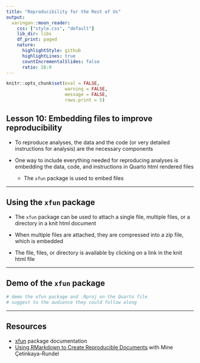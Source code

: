 ```yaml
---
title: "Reproducibility for the Rest of Us"
output:
  xaringan::moon_reader:
    css: ["style.css", "default"]
    lib_dir: libs
    df_print: paged
    nature:
      highlightStyle: github
      highlightLines: true
      countIncrementalSlides: false
      ratio: 16:9
---
```


```r
knitr::opts_chunk$set(eval = FALSE, 
                      warning = FALSE,
                      message = FALSE,
                      rows.print = 5)
```

## Lesson 10: Embedding files to improve reproducibility

* To reproduce analyses, the data and the code (or very detailed instructions for analysis) are the necessary components

* One way to include everything needed for reproducing analyses is embedding the data, code, and instructions in Quarto html rendered files

    + The `xfun` package is used to embed files

---

## Using the `xfun` package

* The `xfun` package can be used to attach a single file, multiple files, or a directory in a knit html document

* When multiple files are attached, they are compressed into a zip file, which is embedded

* The file, files, or directory is available by clicking on a link in the knit html file


---

## Demo of the `xfun` package

```r
# demo the xfun package and .Rproj on the Quarto file
# suggest to the audience they could follow along
```

---

## Resources

* [xfun](https://cran.r-project.org/web/packages/xfun/index.html) package documentation
* [Using RMarkdown to Create Reproducible Documents](https://www.youtube.com/watch?v=z2a80FnLFfE&t=98s) with Mine Çetinkaya-Rundel
    